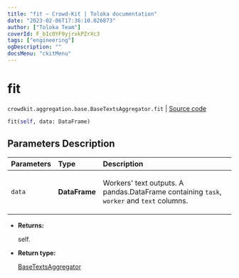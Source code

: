 ```yaml
---
title: "fit — Crowd-Kit | Toloka documentation"
date: "2023-02-06T17:36:10.026873"
author: ["Toloka Team"]
coverId: F_bIcOYF9yjrxkPZrXc3
tags: ["engineering"]
ogDescription: ""
docsMenu: "ckitMenu"
---
```


# fit
`crowdkit.aggregation.base.BaseTextsAggregator.fit` | [Source code](https://github.com/Toloka/crowd-kit/blob/v1.2.0/crowdkit/aggregation/base/__init__.py#L126)

```python
fit(self, data: DataFrame)
```

## Parameters Description

| Parameters | Type | Description |
| :----------| :----| :-----------|
`data`|**DataFrame**|<p>Workers&#x27; text outputs. A pandas.DataFrame containing `task`, `worker` and `text` columns.</p>

* **Returns:**

  self.

* **Return type:**

  [BaseTextsAggregator](/docs/crowd-kit/reference/crowdkit.aggregation.base.BaseTextsAggregator)
